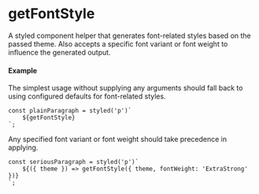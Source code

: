
<Meta title="Utils/Style/getFontStyle" />

# getFontStyle

A styled component helper that generates font-related styles based on the
passed theme. Also accepts a specific font variant or font weight to influence
the generated output.

#### Example

The simplest usage without supplying any arguments should fall back to using
configured defaults for font-related styles.

```
const plainParagraph = styled('p')`
    ${getFontStyle}
`;
```

Any specified font variant or font weight should take precedence in applying.

```
const seriousParagraph = styled('p')`
    ${({ theme }) => getFontStyle({ theme, fontWeight: 'ExtraStrong' })}
`;
```
